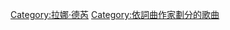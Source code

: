 {{noteTA
|1=zh-cn:zh-cn:拉娜·德雷; zh-hk:拉娜·德芮; zh-tw:拉娜·德芮;
}}
{{Category explanation|'''[[拉娜·德雷|拉娜·德雷]]'''創作或聯合創作的歌曲。關於拉娜·德芮的歌曲，請見「[[:Category:拉娜·德芮歌曲|:Category:拉娜·德芮歌曲]]」}}

[[Category:拉娜·德芮|Category:拉娜·德芮]]
[[Category:依詞曲作家劃分的歌曲|Category:依詞曲作家劃分的歌曲]]